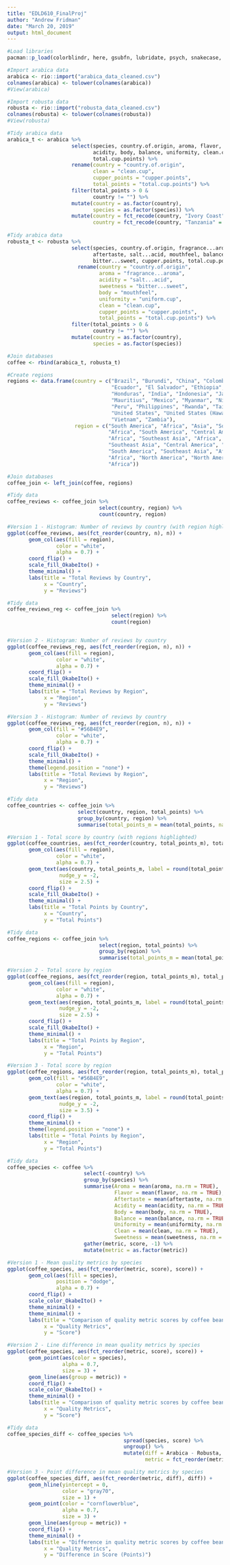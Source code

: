 ```yaml
---
title: "EDLD610_FinalProj"
author: "Andrew Fridman"
date: "March 20, 2019"
output: html_document
---
```


```r
#Load libraries
pacman::p_load(colorblindr, here, gsubfn, lubridate, psych, snakecase, tidyverse)
```

```r
#Import arabica data
arabica <- rio::import("arabica_data_cleaned.csv")
colnames(arabica) <- tolower(colnames(arabica))
#View(arabica)

#Import robusta data
robusta <- rio::import("robusta_data_cleaned.csv") 
colnames(robusta) <- tolower(colnames(robusta))
#View(robusta)
```

```r
#Tidy arabica data
arabica_t <- arabica %>% 
                     select(species, country.of.origin, aroma, flavor, aftertaste,       
                            acidity, body, balance, uniformity, clean.cup, sweetness, cupper.points, 
                            total.cup.points) %>%
                     rename(country = "country.of.origin",
                            clean = "clean.cup",
                            cupper_points = "cupper.points",
                            total_points = "total.cup.points") %>% 
                     filter(total_points > 0 & 
                            country != "") %>% 
                     mutate(country = as.factor(country),
                            species = as.factor(species)) %>% 
                     mutate(country = fct_recode(country, "Ivory Coast" = "Cote d?Ivoire"),
                            country = fct_recode(country, "Tanzania" = "Tanzania, United Republic Of"))
  
#Tidy arabica data
robusta_t <- robusta %>% 
                     select(species, country.of.origin, fragrance...aroma, flavor,
                            aftertaste, salt...acid, mouthfeel, balance, uniform.cup, clean.cup, 
                            bitter...sweet, cupper.points, total.cup.points) %>% 
                       rename(country = "country.of.origin",
                              aroma = "fragrance...aroma",
                              acidity = "salt...acid",
                              sweetness = "bitter...sweet",
                              body = "mouthfeel",
                              uniformity = "uniform.cup",
                              clean = "clean.cup",
                              cupper_points = "cupper.points",
                              total_points = "total.cup.points") %>% 
                     filter(total_points > 0 & 
                            country != "") %>% 
                     mutate(country = as.factor(country),
                            species = as.factor(species))

#Join databases
coffee <- rbind(arabica_t, robusta_t)

#Create regions
regions <- data.frame(country = c("Brazil", "Burundi", "China", "Colombia", "Costa Rica", "Ivory Coast",
                                  "Ecuador", "El Salvador", "Ethiopia", "Guatemala", "Haiti",
                                  "Honduras", "India", "Indonesia", "Japan", "Kenya", "Laos", "Malawi",
                                  "Mauritius", "Mexico", "Myanmar", "Nicaragua", "Panama", "Papua New Guinea", 
                                  "Peru", "Philippines", "Rwanda", "Taiwan", "Tanzania", "Thailand", "Uganda", 
                                  "United States", "United States (Hawaii)", "United States (Puerto Rico)", 
                                  "Vietnam", "Zambia"),  
                      region = c("South America", "Africa", "Asia", "South America", "Central America",    
                                 "Africa", "South America", "Central America", "Africa", "Central America",                                       "Central America", "Central America", "Asia", "Southeast Asia", "Asia", 
                                 "Africa", "Southeast Asia", "Africa", "Africa", "North America", 
                                 "Southeast Asia", "Central America", "Central America", "Oceania", 
                                 "South America", "Southeast Asia", "Africa", "Asia", "Africa", "Southeast Asia",
                                 "Africa", "North America", "North America", "North America", "Southeast Asia", 
                                 "Africa"))

#Join databases
coffee_join <- left_join(coffee, regions)
```

```r
#Tidy data
coffee_reviews <- coffee_join %>% 
                              select(country, region) %>% 
                              count(country, region)

#Version 1 - Histogram: Number of reviews by country (with region highlighted)
ggplot(coffee_reviews, aes(fct_reorder(country, n), n)) +
       geom_col(aes(fill = region),
                color = "white",
                alpha = 0.7) +
       coord_flip() +
       scale_fill_OkabeIto() +
       theme_minimal() +
       labs(title = "Total Reviews by Country",
            x = "Country",
            y = "Reviews")

#Tidy data
coffee_reviews_reg <- coffee_join %>% 
                                  select(region) %>% 
                                  count(region)


#Version 2 - Histogram: Number of reviews by country
ggplot(coffee_reviews_reg, aes(fct_reorder(region, n), n)) +
       geom_col(aes(fill = region),
                color = "white",
                alpha = 0.7) +
       coord_flip() +
       scale_fill_OkabeIto() +
       theme_minimal() +
       labs(title = "Total Reviews by Region",
            x = "Region",
            y = "Reviews")

#Version 3 - Histogram: Number of reviews by country
ggplot(coffee_reviews_reg, aes(fct_reorder(region, n), n)) +
       geom_col(fill = "#56B4E9",
                color = "white",
                alpha = 0.7) +
       coord_flip() +
       scale_fill_OkabeIto() +
       theme_minimal() +
       theme(legend.position = "none") +
       labs(title = "Total Reviews by Region",
            x = "Region",
            y = "Reviews")
```

```r
#Tidy data
coffee_countries <- coffee_join %>% 
                       select(country, region, total_points) %>% 
                       group_by(country, region) %>% 
                       summarise(total_points_m = mean(total_points, na.rm = TRUE)) 

#Version 1 - Total score by country (with regions highlighted)
ggplot(coffee_countries, aes(fct_reorder(country, total_points_m), total_points_m)) +
       geom_col(aes(fill = region),
                color = "white",
                alpha = 0.7) +
       geom_text(aes(country, total_points_m, label = round(total_points_m, 2)),
                 nudge_y = -2,
                 size = 2.5) +
       coord_flip() +
       scale_fill_OkabeIto() +
       theme_minimal() +
       labs(title = "Total Points by Country",
            x = "Country",
            y = "Total Points")

#Tidy data
coffee_regions <- coffee_join %>%
                              select(region, total_points) %>% 
                              group_by(region) %>% 
                              summarise(total_points_m = mean(total_points, na.rm = TRUE))

#Version 2 - Total score by region
ggplot(coffee_regions, aes(fct_reorder(region, total_points_m), total_points_m)) +
       geom_col(aes(fill = region),
                color = "white",
                alpha = 0.7) +
       geom_text(aes(region, total_points_m, label = round(total_points_m, 2)),
                 nudge_y = -2,
                 size = 2.5) +
       coord_flip() +
       scale_fill_OkabeIto() +
       theme_minimal() +
       labs(title = "Total Points by Region",
            x = "Region",
            y = "Total Points")

#Version 3 - Total score by region
ggplot(coffee_regions, aes(fct_reorder(region, total_points_m), total_points_m)) +
       geom_col(fill = "#56B4E9",
                color = "white",
                alpha = 0.7) +
       geom_text(aes(region, total_points_m, label = round(total_points_m, 2)),
                 nudge_y = -2,
                 size = 3.5) +
       coord_flip() +
       theme_minimal() +
       theme(legend.position = "none") +
       labs(title = "Total Points by Region",
            x = "Region",
            y = "Total Points")
```

```r
#Tidy data
coffee_species <- coffee %>% 
                         select(-country) %>% 
                         group_by(species) %>% 
                         summarise(Aroma = mean(aroma, na.rm = TRUE),
                                   Flavor = mean(flavor, na.rm = TRUE),
                                   Aftertaste = mean(aftertaste, na.rm = TRUE),
                                   Acidity = mean(acidity, na.rm = TRUE),
                                   Body = mean(body, na.rm = TRUE),
                                   Balance = mean(balance, na.rm = TRUE),
                                   Uniformity = mean(uniformity, na.rm = TRUE),
                                   Clean = mean(clean, na.rm = TRUE),
                                   Sweetness = mean(sweetness, na.rm = TRUE)) %>% 
                         gather(metric, score, -1) %>% 
                         mutate(metric = as.factor(metric))

#Version 1 - Mean quality metrics by species
ggplot(coffee_species, aes(fct_reorder(metric, score), score)) +
       geom_col(aes(fill = species), 
                position = "dodge",
                alpha = 0.7) +
       coord_flip() +
       scale_color_OkabeIto() +
       theme_minimal() +
       theme_minimal() +
       labs(title = "Comparison of quality metric scores by coffee bean species",
            x = "Quality Metrics",
            y = "Score")

#Version 2 - Line difference in mean quality metrics by species
ggplot(coffee_species, aes(fct_reorder(metric, score), score)) +
       geom_point(aes(color = species),
                  alpha = 0.7,
                  size = 3) +
       geom_line(aes(group = metric)) +
       coord_flip() +
       scale_color_OkabeIto() +
       theme_minimal() +
       labs(title = "Comparison of quality metric scores by coffee bean species",
            x = "Quality Metrics",
            y = "Score")

#Tidy data
coffee_species_diff <- coffee_species %>% 
                                      spread(species, score) %>% 
                                      ungroup() %>% 
                                      mutate(diff = Arabica - Robusta,
                                             metric = fct_reorder(metric, diff))

#Version 3 - Point difference in mean quality metrics by species
ggplot(coffee_species_diff, aes(fct_reorder(metric, diff), diff)) +
       geom_hline(yintercept = 0,
                  color = "gray70",
                  size = 1) +
       geom_point(color = "cornflowerblue",
                  alpha = 0.7,
                  size = 3) +
       geom_line(aes(group = metric)) +
       coord_flip() +
       theme_minimal() +
       labs(title = "Difference in quality metric scores by coffee bean species (Arabica > Robusta)",
            x = "Quality Metrics",
            y = "Difference in Score (Points)")
```